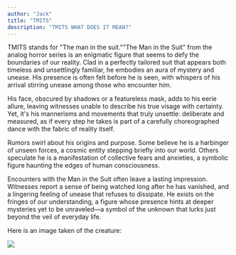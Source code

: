 ```yaml
---
author: "Jack"
title: "TMITS"
description: "TMITS WHAT DOES IT MEAN?"
---
```



TMITS stands for "The man in the suit.""The Man in the Suit" from the analog horror series is an enigmatic figure that seems to defy the boundaries of our reality. Clad in a perfectly tailored suit that appears both timeless and unsettlingly familiar, he embodies an aura of mystery and unease. His presence is often felt before he is seen, with whispers of his arrival stirring unease among those who encounter him.

His face, obscured by shadows or a featureless mask, adds to his eerie allure, leaving witnesses unable to describe his true visage with certainty. Yet, it's his mannerisms and movements that truly unsettle: deliberate and measured, as if every step he takes is part of a carefully choreographed dance with the fabric of reality itself.

Rumors swirl about his origins and purpose. Some believe he is a harbinger of unseen forces, a cosmic entity stepping briefly into our world. Others speculate he is a manifestation of collective fears and anxieties, a symbolic figure haunting the edges of human consciousness.

Encounters with the Man in the Suit often leave a lasting impression. Witnesses report a sense of being watched long after he has vanished, and a lingering feeling of unease that refuses to dissipate. He exists on the fringes of our understanding, a figure whose presence hints at deeper mysteries yet to be unraveled—a symbol of the unknown that lurks just beyond the veil of everyday life.

Here is an image taken of the creature:

<Image src="https://i.redd.it/has-anyone-seen-the-man-in-the-suit-godzilla-analog-horror-v0-cq7cfwl7gw6c1.jpg?width=1080&format=pjpg&auto=webp&s=7365b154a64784a86f7951bf59e1d56c410b218f" />
